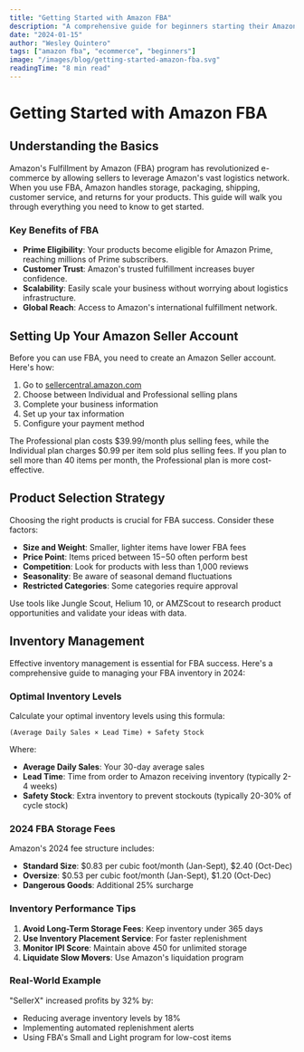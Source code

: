 ```yaml
---
title: "Getting Started with Amazon FBA"
description: "A comprehensive guide for beginners starting their Amazon FBA journey"
date: "2024-01-15"
author: "Wesley Quintero"
tags: ["amazon fba", "ecommerce", "beginners"]
image: "/images/blog/getting-started-amazon-fba.svg"
readingTime: "8 min read"
---
```


# Getting Started with Amazon FBA

## Understanding the Basics

Amazon's Fulfillment by Amazon (FBA) program has revolutionized e-commerce by allowing sellers to leverage Amazon's vast logistics network. When you use FBA, Amazon handles storage, packaging, shipping, customer service, and returns for your products. This guide will walk you through everything you need to know to get started.

### Key Benefits of FBA

- **Prime Eligibility**: Your products become eligible for Amazon Prime, reaching millions of Prime subscribers.
- **Customer Trust**: Amazon's trusted fulfillment increases buyer confidence.
- **Scalability**: Easily scale your business without worrying about logistics infrastructure.
- **Global Reach**: Access to Amazon's international fulfillment network.

## Setting Up Your Amazon Seller Account

Before you can use FBA, you need to create an Amazon Seller account. Here's how:

1. Go to [sellercentral.amazon.com](https://sellercentral.amazon.com)
2. Choose between Individual and Professional selling plans
3. Complete your business information
4. Set up your tax information
5. Configure your payment method

The Professional plan costs $39.99/month plus selling fees, while the Individual plan charges $0.99 per item sold plus selling fees. If you plan to sell more than 40 items per month, the Professional plan is more cost-effective.

## Product Selection Strategy

Choosing the right products is crucial for FBA success. Consider these factors:

- **Size and Weight**: Smaller, lighter items have lower FBA fees
- **Price Point**: Items priced between $15-$50 often perform best
- **Competition**: Look for products with less than 1,000 reviews
- **Seasonality**: Be aware of seasonal demand fluctuations
- **Restricted Categories**: Some categories require approval

Use tools like Jungle Scout, Helium 10, or AMZScout to research product opportunities and validate your ideas with data.

## Inventory Management

Effective inventory management is essential for FBA success. Here's a comprehensive guide to managing your FBA inventory in 2024:

### Optimal Inventory Levels

Calculate your optimal inventory levels using this formula:

`(Average Daily Sales × Lead Time) + Safety Stock`

Where:
- **Average Daily Sales**: Your 30-day average sales
- **Lead Time**: Time from order to Amazon receiving inventory (typically 2-4 weeks)
- **Safety Stock**: Extra inventory to prevent stockouts (typically 20-30% of cycle stock)

### 2024 FBA Storage Fees

Amazon's 2024 fee structure includes:
- **Standard Size**: $0.83 per cubic foot/month (Jan-Sept), $2.40 (Oct-Dec)
- **Oversize**: $0.53 per cubic foot/month (Jan-Sept), $1.20 (Oct-Dec)
- **Dangerous Goods**: Additional 25% surcharge

### Inventory Performance Tips
1. **Avoid Long-Term Storage Fees**: Keep inventory under 365 days
2. **Use Inventory Placement Service**: For faster replenishment
3. **Monitor IPI Score**: Maintain above 450 for unlimited storage
4. **Liquidate Slow Movers**: Use Amazon's liquidation program

### Real-World Example
"SellerX" increased profits by 32% by:
- Reducing average inventory levels by 18%
- Implementing automated replenishment alerts
- Using FBA's Small and Light program for low-cost items


